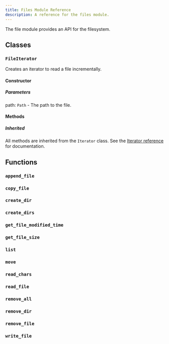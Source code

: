 ---
title: Files Module Reference
description: A reference for the files module.
---

The file module provides an API for the filesystem.

## Classes

### `FileIterator`

Creates an iterator to read a file incrementally.

#### Constructor

##### Parameters

path: `Path` - The path to the file.

#### Methods

##### Inherited

All methods are inherited from the `Iterator` class. See the [Iterator reference](/reference/api/iterators/iterator#methods) for documentation.

## Functions

### `append_file`

### `copy_file`

### `create_dir`

### `create_dirs`

### `get_file_modified_time`

### `get_file_size`

### `list`

### `move`

### `read_chars`

### `read_file`

### `remove_all`

### `remove_dir`

### `remove_file`

### `write_file`
